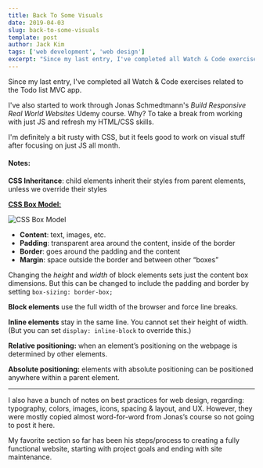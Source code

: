 ```yaml
---
title: Back To Some Visuals
date: 2019-04-03
slug: back-to-some-visuals
template: post
author: Jack Kim
tags: ['web development', 'web design']
excerpt: "Since my last entry, I've completed all Watch & Code exercises related to the Todo list MVC app."
---
```


<MDXWrapper>

Since my last entry, I've completed all Watch & Code exercises related to the Todo list MVC app.

I've also started to work through Jonas Schmedtmann's _Build Responsive Real World Websites_ Udemy course. Why? To take a break from working with just JS and refresh my HTML/CSS skills.

I'm definitely a bit rusty with CSS, but it feels good to work on visual stuff after focusing on just JS all month.

#### **Notes**:

**CSS Inheritance**: child elements inherit their styles from parent elements, unless we override their styles

**<u> CSS Box Model: </u>**

<ImageWrapper>

![CSS Box Model](./images/css-boxmodel.png "css box model") 

</ImageWrapper>

  * __Content__: text, images, etc. 
  * __Padding__: transparent area around the content, inside of the border
  * __Border__: goes around the padding and the content
  * __Margin__: space outside the border and between other &#8220;boxes&#8221;

Changing the *height* and *width* of block elements sets just the content box dimensions. But this can be changed to include the padding and border by setting `box-sizing: border-box;`

**Block elements** use the full width of the browser and force line breaks.

**Inline elements** stay in the same line. You cannot set their height of width. (But you can set `display: inline-block` to override this.)

**Relative positioning:** when an element&#8217;s positioning on the webpage is determined by other elements.

**Absolute positioning:** elements with absolute positioning can be positioned anywhere within a parent element.

---

I also have a bunch of notes on best practices for web design, regarding: typography, colors, images, icons, spacing & layout, and UX. However, they were mostly copied almost word-for-word from Jonas&#8217;s course so not going to post it here.

My favorite section so far has been his steps/process to creating a fully functional website, starting with project goals and ending with site maintenance.

</MDXWrapper>
